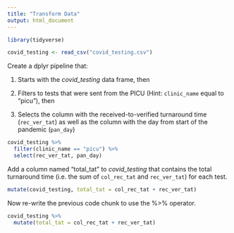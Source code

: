 ```yaml
---
title: "Transform Data"
output: html_document
---
```


```r
library(tidyverse)

covid_testing <- read_csv("covid_testing.csv")
```


Create a dplyr pipeline that:

1. Starts with the *covid_testing* data frame, then

2. Filters to tests that were sent from the PICU (Hint: `clinic_name` equal to "picu"), then

3. Selects the column with the received-to-verified turnaround time (`rec_ver_tat`) as well as the column with the day from start of the pandemic (`pan_day`)

```r
covid_testing %>%
  filter(clinic_name == "picu") %>%
  select(rec_ver_tat, pan_day)
```





Add a column named "total_tat" to *covid_testing* that contains the total turnaround time (i.e. the sum of `col_rec_tat` and `rec_ver_tat`) for each test.

```r
mutate(covid_testing, total_tat = col_rec_tat + rec_ver_tat)
```





Now re-write the previous code chunk to use the %>% operator.

```r
covid_testing %>%
  mutate(total_tat = col_rec_tat + rec_ver_tat)
```
